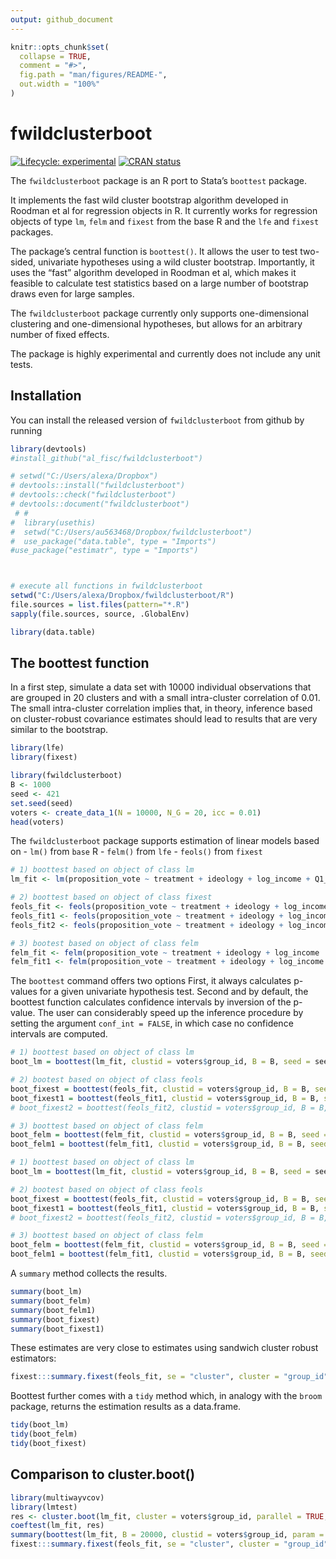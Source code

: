 ```yaml
---
output: github_document
---
```


<!-- README.md is generated from README.Rmd. Please edit that file -->

```r
knitr::opts_chunk$set(
  collapse = TRUE,
  comment = "#>",
  fig.path = "man/figures/README-",
  out.width = "100%"
)
```

# fwildclusterboot

<!-- badges: start -->
[![Lifecycle: experimental](https://img.shields.io/badge/lifecycle-experimental-orange.svg)](https://www.tidyverse.org/lifecycle/#experimental)
[![CRAN status](https://www.r-pkg.org/badges/version/fwildclusterboot)](https://CRAN.R-project.org/package=fwildclusterboot)
<!-- badges: end -->

The `fwildclusterboot` package is an R port to Stata's `boottest` package. 

It implements the fast wild cluster bootstrap algorithm developed in Roodman et al for regression objects in R. It currently works for regression objects of type `lm`, `felm` and `fixest` from the base R and the `lfe` and `fixest` packages. 

The package's central function is `boottest()`. It allows the user to test two-sided, univariate hypotheses using a wild cluster bootstrap. Importantly, it uses the "fast" algorithm developed in Roodman et al, which makes it feasible to calculate test statistics based on a large number of bootstrap draws even for large samples. 

The `fwildclusterboot` package currently only supports one-dimensional clustering and one-dimensional hypotheses, but allows for an arbitrary number of fixed effects. 

The package is highly experimental and currently does not include any unit tests.

## Installation

You can install the released version of `fwildclusterboot` from github by running 

```r
library(devtools)
#install_github("al_fisc/fwildclusterboot")
```




```r

# setwd("C:/Users/alexa/Dropbox")
# devtools::install("fwildclusterboot")
# devtools::check("fwildclusterboot")
# devtools::document("fwildclusterboot")
 # # 
#  library(usethis)
#  setwd("C:/Users/au563468/Dropbox/fwildclusterboot")
#  use_package("data.table", type = "Imports")
#use_package("estimatr", type = "Imports")



# execute all functions in fwildclusterboot 
setwd("C:/Users/alexa/Dropbox/fwildclusterboot/R")
file.sources = list.files(pattern="*.R")
sapply(file.sources, source, .GlobalEnv)

library(data.table)
```

## The boottest function 
In a first step, simulate a data set with 10000 individual observations that are grouped in 20 clusters and with a small intra-cluster correlation of 0.01. The small intra-cluster correlation implies that, in theory, inference based on cluster-robust covariance estimates should lead to results that are very similar to the bootstrap. 

```r
library(lfe)
library(fixest)

library(fwildclusterboot)
B <- 1000
seed <- 421
set.seed(seed)
voters <- create_data_1(N = 10000, N_G = 20, icc = 0.01)
head(voters)

```

The `fwildclusterboot` package supports estimation of linear models based on 
- `lm()` from `base` R
- `felm()` from `lfe`
- `feols()` from `fixest`

```r
# 1) boottest based on object of class lm
lm_fit <- lm(proposition_vote ~ treatment + ideology + log_income + Q1_immigration , weights = NULL, data = voters)

# 2) boottest based on object of class fixest
feols_fit <- feols(proposition_vote ~ treatment + ideology + log_income , fixef = c("Q1_immigration"), weights = NULL, data = voters)
feols_fit1 <- feols(proposition_vote ~ treatment + ideology + log_income + Q1_immigration, weights = NULL, data = voters)
feols_fit2 <- feols(proposition_vote ~ treatment + ideology + log_income + as.factor(Q1_immigration), weights = NULL, data = voters)

# 3) bootest based on object of class felm
felm_fit <- felm(proposition_vote ~ treatment + ideology + log_income | Q1_immigration, weights = NULL, data = voters)
felm_fit1 <- felm(proposition_vote ~ treatment + ideology + log_income + Q1_immigration, weights = NULL, data = voters)
```

The `boottest` command offers two options First, it always calculates p-values for a given univariate hypothesis test.
Second and by default, the boottest function calculates confidence intervals by inversion of the p-value. The user can considerably speed up the inference procedure by setting the argument `conf_int = FALSE`, in which case no confidence intervals are computed.

```r
# 1) boottest based on object of class lm
boot_lm = boottest(lm_fit, clustid = voters$group_id, B = B, seed = seed, param = "treatment", conf_int = FALSE)

# 2) bootest based on object of class feols
boot_fixest = boottest(feols_fit, clustid = voters$group_id, B = B, seed = seed, param = "treatment", conf_int = FALSE)
boot_fixest1 = boottest(feols_fit1, clustid = voters$group_id, B = B, seed = seed, param = "treatment", conf_int = FALSE, beta = 0)
# boot_fixest2 = boottest(feols_fit2, clustid = voters$group_id, B = B, seed = seed, param = "treatment", conf_int = FALSE, beta = 0)

# 3) boottest based on object of class felm
boot_felm = boottest(felm_fit, clustid = voters$group_id, B = B, seed = seed, param = "treatment", conf_int = FALSE)
boot_felm1 = boottest(felm_fit1, clustid = voters$group_id, B = B, seed = seed, param = "treatment", conf_int = FALSE)
```

```r
# 1) boottest based on object of class lm
boot_lm = boottest(lm_fit, clustid = voters$group_id, B = B, seed = seed, param = "treatment", conf_int = TRUE)

# 2) bootest based on object of class feols
boot_fixest = boottest(feols_fit, clustid = voters$group_id, B = B, seed = seed, param = "treatment", conf_int = TRUE)
boot_fixest1 = boottest(feols_fit1, clustid = voters$group_id, B = B, seed = seed, param = "treatment", conf_int = TRUE, beta = 0)
# boot_fixest2 = boottest(feols_fit2, clustid = voters$group_id, B = B, seed = seed, param = "treatment", conf_int = TRUE, beta = 0)

# 3) boottest based on object of class felm
boot_felm = boottest(felm_fit, clustid = voters$group_id, B = B, seed = seed, param = "treatment", conf_int = TRUE)
boot_felm1 = boottest(felm_fit1, clustid = voters$group_id, B = B, seed = seed, param = "treatment", conf_int = TRUE)
```

A `summary` method collects the results. 

```r
summary(boot_lm)
summary(boot_felm)
summary(boot_felm1)
summary(boot_fixest)
summary(boot_fixest1)
```


These estimates are very close to estimates using sandwich cluster robust estimators:

```r
fixest:::summary.fixest(feols_fit, se = "cluster", cluster = "group_id")

```

Boottest further comes with a `tidy` method which, in analogy with the `broom` package, returns the estimation results as a data.frame.

```r
tidy(boot_lm)
tidy(boot_felm)
tidy(boot_fixest)

```

## Comparison to cluster.boot()

```r
library(multiwayvcov)
library(lmtest)
res <- cluster.boot(lm_fit, cluster = voters$group_id, parallel = TRUE, R = 10000, wild_type = "rademacher")
coeftest(lm_fit, res)
summary(boottest(lm_fit, B = 20000, clustid = voters$group_id, param = "treatment"))
fixest:::summary.fixest(feols_fit, se = "cluster", cluster = "group_id")


```
